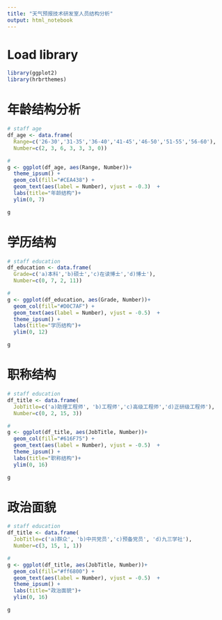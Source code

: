 ```yaml
---
title: "天气预报技术研发室人员结构分析"
output: html_notebook
---
```


# Load library

```r
library(ggplot2)
library(hrbrthemes)
```


# 年龄结构分析

```r
# staff age
df_age <- data.frame(
  Range=c('26-30','31-35','36-40','41-45','46-50','51-55','56-60'),
  Number=c(2, 3, 6, 3, 3, 3, 0))

# 
g <- ggplot(df_age, aes(Range, Number))+
  theme_ipsum() +
  geom_col(fill="#CEA438") +
  geom_text(aes(label = Number), vjust = -0.3)  +
  labs(title="年龄结构")+
  ylim(0, 7)

g
```

# 学历结构

```r
# staff education
df_education <- data.frame(
  Grade=c('a)本科','b)硕士','c)在读博士','d)博士'),
  Number=c(0, 7, 2, 11))

# 
g <- ggplot(df_education, aes(Grade, Number))+
  geom_col(fill="#D0C7AF") +
  geom_text(aes(label = Number), vjust = -0.5)  +
  theme_ipsum() +
  labs(title="学历结构")+
  ylim(0, 12)

g
```

# 职称结构

```r
# staff education
df_title <- data.frame(
  JobTitle=c('a)助理工程师', 'b)工程师','c)高级工程师','d)正研级工程师'),
  Number=c(0, 2, 15, 3))

# 
g <- ggplot(df_title, aes(JobTitle, Number))+
  geom_col(fill="#616F75") +
  geom_text(aes(label = Number), vjust = -0.5)  +
  theme_ipsum() +
  labs(title="职称结构")+
  ylim(0, 16)

g
```
# 政治面貌

```r
# staff education
df_title <- data.frame(
  JobTitle=c('a)群众', 'b)中共党员','c)预备党员', 'd)九三学社'),
  Number=c(3, 15, 1, 1))

# 
g <- ggplot(df_title, aes(JobTitle, Number))+
  geom_col(fill="#ff6800") +
  geom_text(aes(label = Number), vjust = -0.5)  +
  theme_ipsum() +
  labs(title="政治面貌")+
  ylim(0, 16)

g
```